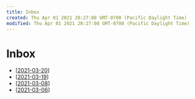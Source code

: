 ```yaml
---
title: Inbox
created: Thu Apr 01 2021 20:27:08 GMT-0700 (Pacific Daylight Time)
modified: Thu Apr 01 2021 20:27:08 GMT-0700 (Pacific Daylight Time)
---
```


# Inbox

- [[2021-03-20]]
- [[2021-03-19]]
- [[2021-03-08]]
- [[2021-03-06]]

[//begin]: # "Autogenerated link references for markdown compatibility"
[2021-03-20]: ../forget/journal/2021-03-20 "Kerrbear Journal 2021-03-20"
[2021-03-19]: ../forget/journal/2021-03-19 "Kerrbear Journal 2021-03-19"
[2021-03-08]: ../forget/journal/2021-03-08 "Journal Entry, Monday, March 08, 2021"
[2021-03-06]: ../forget/journal/2021-03-06 "Journal Entry, Saturday, March 06, 2021"
[//end]: # "Autogenerated link references"